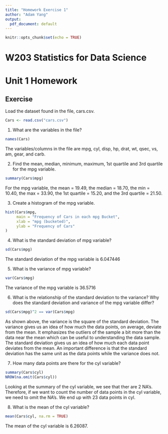 ```yaml
---
title: "Homework Exercise 1"
author: "Adam Yang"
output:
  pdf_document: default
---
```


```r
knitr::opts_chunk$set(echo = TRUE)
```

W203 Statistics for Data Science
========================================================
Unit 1 Homework
========================================================


## Exercise

Load the dataset found in the file, cars.csv.

```r
Cars <- read.csv("cars.csv")
```


1. What are the variables in the file?
```r
names(Cars)
```
The variables/columns in the file are mpg, cyl, disp, hp, drat, wt, qsec, vs, am, gear, and carb.

2. Find the mean, median, minimum, maximum, 1st quartile and 3rd quartile for the mpg variable.
```r
summary(Cars$mpg)
```
For the mpg variable, the mean = 19.49, the median = 18.70, the min = 10.40, the max = 33.90, the 1st quartile = 15.20, and the 3rd quartile = 21.50.

3. Create a histogram of the mpg variable. 
```r
hist(Cars$mpg, 
     main = "Frequency of Cars in each mpg Bucket", 
     xlab = "mpg (bucketed)",
     ylab = "Frequency of Cars"
)
```


4. What is the standard deviation of mpg variable?
```r
sd(Cars$mpg)
```
The standard deviation of the mpg variable is 6.047446

5. What is the variance of mpg variable?
```r
var(Cars$mpg)
```
The variance of the mpg variable is 36.5716

6. What is the relationship of the standard deviation to the variance? Why does the standard deviation and variance of the mpg variable differ? 
```r
sd(Cars$mpg)^2 == var(Cars$mpg)
```
As shown above, the variance is the square of the standard deviation. The variance gives us an idea of how much the data points, on average, deviate from the mean. It emphasizes the outliers of the sample a bit more than the data near the mean which can be useful to understanding the data sample. The standard deviation gives us an idea of how much each data point deviates from the mean. An important difference is that the standard deviation has the same unit as the data points while the variance does not.

7. How many data points are there for the cyl variable? 
```r
summary(Cars$cyl)
NROW(na.omit(Cars$cyl))
```
Looking at the summary of the cyl variable, we see that ther are 2 NA's. Therefore, if we want to count the number of data points in the cyl variable, we need to omit the NA's. We end up with 23 data points in cyl.

8. What is the mean of the cyl variable?
```r
mean(Cars$cyl, na.rm = TRUE)
```
The mean of the cyl variable is 6.26087.


